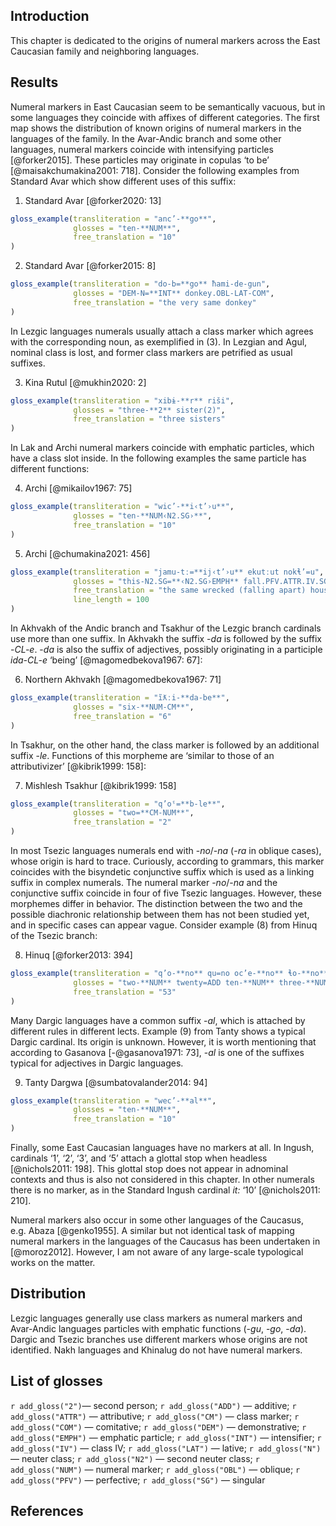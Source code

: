 
## Introduction
This chapter is dedicated to the origins of numeral markers across the East Caucasian family and neighboring languages.

## Results
Numeral markers in East Caucasian seem to be semantically vacuous, but in some languages they coincide with affixes of different categories. The first map shows the distribution of known origins of numeral markers in the languages of the family. In the Avar-Andic branch and some other languages, numeral markers coincide with intensifying particles [@forker2015]. These particles may originate in copulas ‘to be’ [@maisakchumakina2001: 718]. Consider the following examples from Standard Avar which show different uses of this suffix:

(@) Standard Avar [@forker2020: 13]
```r
gloss_example(transliteration = "anc’-**go**",
              glosses = "ten-**NUM**",
              free_translation = "10"
)
```

(@) Standard Avar [@forker2015: 8]
```r
gloss_example(transliteration = "do-b=**go** ħami-de-gun",
              glosses = "DEM-N=**INT** donkey.OBL-LAT-COM",
              free_translation = "the very same donkey"
)
```

In Lezgic languages numerals usually attach a class marker which agrees with the corresponding noun, as exemplified in (@rutul_three_sisters). In Lezgian and Agul, nominal class is lost, and former class markers are petrified as usual suffixes.

(@rutul_three_sisters) Kina Rutul [@mukhin2020: 2]
```r
gloss_example(transliteration = "xibɨ-**r** riši",
              glosses = "three-**2** sister(2)",
              free_translation = "three sisters"
)
```

In Lak and Archi numeral markers coincide with emphatic particles, which have a class slot inside. In the following examples the same particle has different functions:

(@) Archi [@mikailov1967: 75]
```r
gloss_example(transliteration = "wic’-**i‹t’›u**",
              glosses = "ten-**NUM‹N2.SG›**",
              free_translation = "10"
)
```

(@) Archi [@chumakina2021: 456]
```r
gloss_example(transliteration = "jamu-tː=**ij‹t’›u** ekutːut nokɬ’=u",
              glosses = "this-N2.SG=**‹N2.SG›EMPH** fall.PFV.ATTR.IV.SG house=and",
              free_translation = "the same wrecked (falling apart) house",
              line_length = 100
)
```

In Akhvakh of the Andic branch and Tsakhur of the Lezgic branch cardinals use more than one suffix. In Akhvakh the suffix -*da* is followed by the suffix -*CL-e*. -*da* is also the suffix of adjectives, possibly originating in a participle *ida-CL-e* ‘being’ [@magomedbekova1967: 67]:

(@) Northern Akhvakh [@magomedbekova1967: 71]
```r
gloss_example(transliteration = "ĩƛːi-**da-be**",
              glosses = "six-**NUM-CM**",
              free_translation = "6"
)
```


In Tsakhur, on the other hand, the class marker is followed by an additional suffix -*le*. Functions of this morpheme are ‘similar to those of an attributivizer’ [@kibrik1999: 158]:

(@) Mishlesh Tsakhur [@kibrik1999: 158]
```r
gloss_example(transliteration = "q’oˤ=**b-le**",
              glosses = "two=**CM-NUM**",
              free_translation = "2"
)
```

In most Tsezic languages numerals end with -*no*/-*na* (-*ra* in oblique cases), whose origin is hard to trace. Curiously, according to grammars, this marker coincides with the bisyndetic conjunctive suffix which is used as a linking suffix in complex numerals. The numeral marker -*no*/-*na* and the conjunctive suffix coincide in four of five Tsezic languages. However, these morphemes differ in behavior. The distinction between the two and the possible diachronic relationship between them has not been studied yet, and in specific cases can appear vague. Consider example (@hinuq_53) from Hinuq of the Tsezic branch:

(@hinuq_53) Hinuq [@forker2013: 394]
```r
gloss_example(transliteration = "q’o-**no** qu=no oc’e-**no** ɬo-**no**",
              glosses = "two-**NUM** twenty=ADD ten-**NUM** three-**NUM**",
              free_translation = "53"
)
```

Many Dargic languages have a common suffix -*al*, which is attached by different rules in different lects. Example (@tanty_10) from Tanty shows a typical Dargic cardinal. Its origin is unknown. However, it is worth mentioning that according to Gasanova [-@gasanova1971: 73], -*al* is one of the suffixes typical for adjectives in Dargic languages.

(@tanty_10) Tanty Dargwa [@sumbatovalander2014: 94]
```r
gloss_example(transliteration = "wec’-**al**",
              glosses = "ten-**NUM**",
              free_translation = "10"
)
```

Finally, some East Caucasian languages have no markers at all. In Ingush, cardinals ‘1’, ‘2’, ‘3’, and ‘5’ attach a glottal stop when headless [@nichols2011: 198]. This glottal stop does not appear in adnominal contexts and thus is also not considered in this chapter. In other numerals there is no marker, as in the Standard Ingush cardinal *it:* ‘10’ [@nichols2011: 210].

Numeral markers also occur in some other languages of the Caucasus, e.g. Abaza [@genko1955]. A similar but not identical task of mapping numeral markers in the languages of the Caucasus has been undertaken in [@moroz2012]. However, I am not aware of any large-scale typological works on the matter.

## Distribution
Lezgic languages generally use class markers as numeral markers and Avar-Andic languages particles with emphatic functions (-*gu*, -*go*, -*da*). Dargic and Tsezic branches use different markers whose origins are not identified. Nakh languages and Khinalug do not have numeral markers.

## List of glosses
`r add_gloss("2")`— second person; `r add_gloss("ADD")` — additive; `r add_gloss("ATTR")` — attributive; `r add_gloss("CM")` — class marker; `r add_gloss("COM")` — comitative; `r add_gloss("DEM")` — demonstrative; `r add_gloss("EMPH")` — emphatic particle; `r add_gloss("INT")` — intensifier; `r add_gloss("IV")` — class IV; `r add_gloss("LAT")` — lative; `r add_gloss("N")` — neuter class; `r add_gloss("N2")` — second neuter class; `r add_gloss("NUM")` — numeral marker; `r add_gloss("OBL")` — oblique; `r add_gloss("PFV")` — perfective; `r add_gloss("SG")` — singular

## References
